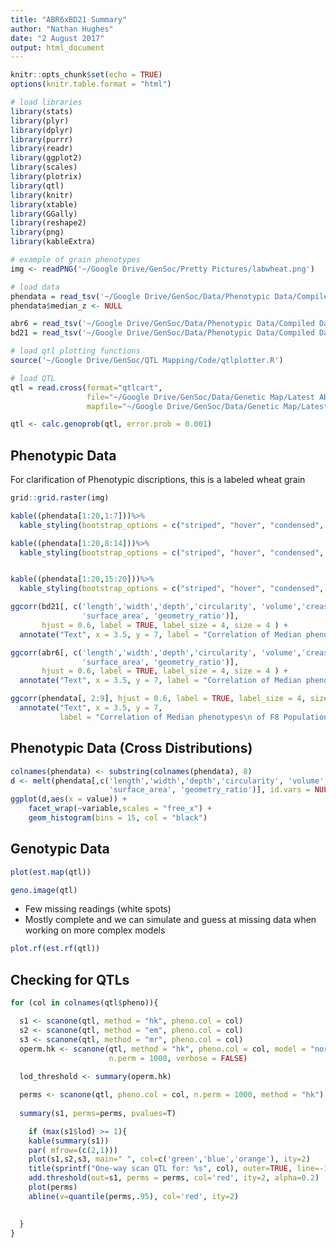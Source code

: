 ```yaml
---
title: "ABR6xBD21 Summary"
author: "Nathan Hughes"
date: "2 August 2017"
output: html_document
---
```


```r
knitr::opts_chunk$set(echo = TRUE)
options(knitr.table.format = "html") 

# load libraries
library(stats)
library(plyr)
library(dplyr)
library(purrr)
library(readr)
library(ggplot2)
library(scales)
library(plotrix)
library(qtl)
library(knitr)
library(xtable)
library(GGally)
library(reshape2)
library(png)
library(kableExtra)

# example of grain phenotypes
img <- readPNG('~/Google Drive/GenSoc/Pretty Pictures/labwheat.png')

# load data
phendata = read_tsv('~/Google Drive/GenSoc/Data/Phenotypic Data/Compiled Data/medianRILs.tsv')
phendata$median_z <- NULL

abr6 = read_tsv('~/Google Drive/GenSoc/Data/Phenotypic Data/Compiled Data/abr6.tsv')
bd21 = read_tsv('~/Google Drive/GenSoc/Data/Phenotypic Data/Compiled Data/bd21.tsv')

# load qtl plotting functions 
source('~/Google Drive/GenSoc/QTL Mapping/Code/qtlplotter.R')

# load QTL
qtl = read.cross(format="qtlcart", 
                 file="~/Google Drive/GenSoc/Data/Genetic Map/Latest ABR6xBD21 Map/qtlcart.cro",
                 mapfile="~/Google Drive/GenSoc/Data/Genetic Map/Latest ABR6xBD21 Map/qtlcart.map")

qtl <- calc.genoprob(qtl, error.prob = 0.001)
```

## Phenotypic Data 
For clarification of Phenotypic discriptions, this is a labeled wheat grain 

```r
grid::grid.raster(img)
```

\clearpage


```r

kable((phendata[1:20,1:7]))%>%
  kable_styling(bootstrap_options = c("striped", "hover", "condensed", "responsive"))

kable((phendata[1:20,8:14]))%>%
  kable_styling(bootstrap_options = c("striped", "hover", "condensed", "responsive"))


kable((phendata[1:20,15:20]))%>%
  kable_styling(bootstrap_options = c("striped", "hover", "condensed", "responsive"))


```

\clearpage

```r

ggcorr(bd21[, c('length','width','depth','circularity', 'volume','crease_depth',
                'surface_area', 'geometry_ratio')], 
       hjust = 0.6, label = TRUE, label_size = 4, size = 4 ) +
  annotate("Text", x = 3.5, y = 7, label = "Correlation of Median phenotypes\n of BD21") 

```

\clearpage

```r

ggcorr(abr6[, c('length','width','depth','circularity', 'volume','crease_depth', 
                'surface_area', 'geometry_ratio')],
       hjust = 0.6, label = TRUE, label_size = 4, size = 4 ) + 
  annotate("Text", x = 3.5, y = 7, label = "Correlation of Median phenotypes\n of ABR6") 

```

\clearpage

```r

ggcorr(phendata[, 2:9], hjust = 0.6, label = TRUE, label_size = 4, size = 4 ) +
  annotate("Text", x = 3.5, y = 7, 
           label = "Correlation of Median phenotypes\n of F8 Population") 

```

\clearpage

## Phenotypic Data (Cross Distributions)
```r
colnames(phendata) <- substring(colnames(phendata), 8)
d <- melt(phendata[,c('length','width','depth','circularity', 'volume','crease_depth', 
                      'surface_area', 'geometry_ratio')], id.vars = NULL)
ggplot(d,aes(x = value)) + 
    facet_wrap(~variable,scales = "free_x") + 
    geom_histogram(bins = 15, col = "black")

```

\clearpage

##  Genotypic Data 

```r
plot(est.map(qtl))
```

```r
geno.image(qtl)
```

- Few missing readings (white spots)
- Mostly complete and we can simulate and guess at missing data when working on more complex models


```r
plot.rf(est.rf(qtl))
```

\clearpage

## Checking for QTLs

```r

for (col in colnames(qtl$pheno)){

  s1 <- scanone(qtl, method = "hk", pheno.col = col)
  s2 <- scanone(qtl, method = "em", pheno.col = col)
  s3 <- scanone(qtl, method = "mr", pheno.col = col)
  operm.hk <- scanone(qtl, method = "hk", pheno.col = col, model = "normal",
                      n.perm = 1000, verbose = FALSE)
  
  lod_threshold <- summary(operm.hk)

  perms <- scanone(qtl, pheno.col = col, n.perm = 1000, method = "hk")
  
  summary(s1, perms=perms, pvalues=T)

    if (max(s1$lod) >= 1){
    kable(summary(s1))
    par( mfrow=(c(2,1)))
    plot(s1,s2,s3, main=" ", col=c('green','blue','orange'), ity=2) 
    title(sprintf("One-way scan QTL for: %s", col), outer=TRUE, line=-1)
    add.threshold(out=s1, perms = perms, col='red', ity=2, alpha=0.2)
    plot(perms)
    abline(v=quantile(perms,.95), col='red', ity=2)
    

  }
}
```



